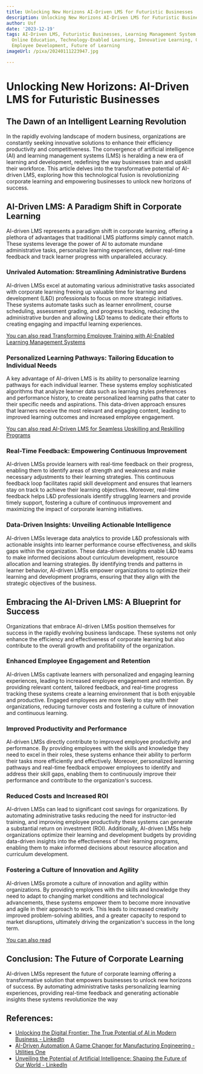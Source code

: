```yaml
---
title: Unlocking New Horizons AI-Driven LMS for Futuristic Businesses
description: Unlocking New Horizons AI-Driven LMS for Futuristic Businesses
author: Usf
date: '2023-12-19'
tags: AI-Driven LMS, Futuristic Businesses, Learning Management System, eLearning,
  Online Education, Technology-Enabled Learning, Innovative Learning, Corporate Training,
  Employee Development, Future of Learning
imageUrl: /pixa/20240111223947.jpg

---
```

# Unlocking New Horizons: AI-Driven LMS for Futuristic Businesses

## The Dawn of  an Intelligent Learning Revolution

In the rapidly evolving landscape of modern business, organizations are constantly seeking innovative solutions  to enhance their efficiency productivity and  competitiveness. The convergence of artificial intelligence (AI) and  learning management systems (LMS) is heralding a new era of learning and development, redefining the way businesses train and upskill their workforce. This article delves into the transformative potential  of AI-driven LMS,  exploring how  this technological fusion is revolutionizing corporate learning and empowering businesses to unlock  new horizons  of success.

## AI-Driven  LMS: A Paradigm Shift in Corporate Learning

AI-driven LMS represents a paradigm shift in corporate learning, offering a plethora of  advantages that traditional LMS platforms simply cannot match. These systems leverage the power of AI to automate mundane administrative tasks, personalize learning experiences, deliver  real-time feedback and track learner progress with unparalleled accuracy.

### Unrivaled Automation: Streamlining Administrative Burdens

AI-driven LMSs excel  at automating various administrative tasks associated with corporate learning freeing up  valuable time for learning and development  (L&D) professionals to focus on more  strategic initiatives. These systems automate tasks such as learner enrollment,  course scheduling, assessment grading, and progress tracking, reducing the administrative burden and allowing L&D teams to dedicate their  efforts  to creating engaging and  impactful learning experiences.

[You can also read Transforming Employee Training with AI-Enabled Learning Management Systems](Transforming%20Employee%20Training%20with%20AI-Enabled%20Learning%20Management%20Systems)


### Personalized Learning Pathways: Tailoring  Education to Individual Needs

A key advantage of AI-driven LMS is its ability to personalize  learning  pathways for each individual learner. These systems employ sophisticated algorithms that analyze learner data such as learning styles preferences and performance history, to create personalized learning paths that cater to their specific needs and aspirations. This  data-driven approach ensures that  learners receive the most relevant and  engaging content, leading to improved learning outcomes and  increased employee engagement.

[You  can also read AI-Driven LMS for Seamless Upskilling and  Reskilling Programs](AI-Driven%20LMS%20for%20Seamless%20Upskilling%20and%20Reskilling%20Programs)


### Real-Time Feedback: Empowering Continuous Improvement

AI-driven LMSs provide learners with real-time feedback on their progress, enabling them  to identify areas  of strength and weakness and make necessary adjustments to their learning  strategies. This continuous feedback loop facilitates rapid skill  development and ensures that learners stay on track to achieve their learning objectives. Moreover, real-time feedback helps  L&D professionals identify struggling learners  and provide timely support, fostering a culture of continuous improvement and maximizing the impact of corporate learning initiatives.

### Data-Driven Insights: Unveiling Actionable Intelligence

AI-driven LMSs leverage data analytics to  provide L&D professionals with actionable insights into learner performance course effectiveness, and skills gaps within the organization. These data-driven  insights enable L&D teams to make informed decisions about curriculum development, resource allocation and learning strategies.  By identifying trends and patterns in learner behavior, AI-driven LMSs  empower organizations  to optimize their learning and development programs, ensuring  that they align with the strategic objectives of the business.

## Embracing the AI-Driven LMS: A Blueprint  for Success

Organizations that embrace AI-driven LMSs position themselves for success in  the rapidly evolving  business landscape. These systems not only enhance the efficiency and effectiveness of corporate learning but also contribute  to  the overall growth and profitability of  the organization.

### Enhanced Employee Engagement  and Retention

AI-driven LMSs captivate learners with  personalized and  engaging learning experiences, leading to increased employee  engagement and retention. By providing relevant  content, tailored feedback, and real-time progress  tracking these systems create a learning environment that is both  enjoyable and productive. Engaged employees are more likely to  stay with their organizations, reducing  turnover costs and fostering a culture of innovation  and continuous learning.

### Improved Productivity and Performance

AI-driven LMSs directly contribute to improved employee  productivity and performance. By providing employees with  the skills and knowledge they need to excel in their roles, these  systems enhance their ability to perform their tasks more  efficiently and effectively. Moreover, personalized learning pathways and real-time feedback empower employees to identify and address their skill gaps, enabling them  to continuously improve their performance and contribute to the organization's success.

###  Reduced Costs and Increased ROI

AI-driven LMSs can lead to significant  cost savings for organizations. By automating administrative tasks reducing the  need for instructor-led training, and improving employee productivity  these systems can generate a substantial return on investment (ROI). Additionally, AI-driven LMSs help organizations optimize  their learning and development budgets by  providing data-driven insights into the  effectiveness of their learning programs, enabling them to make informed  decisions about resource allocation and curriculum development.

### Fostering a Culture of Innovation and Agility

AI-driven LMSs promote a culture of innovation  and agility within  organizations.  By providing employees  with the skills and knowledge they  need to adapt to  changing market conditions and technological advancements, these systems empower them to become more innovative and agile in their approach to  work. This leads to increased creativity improved problem-solving abilities, and a greater capacity to respond to market disruptions,  ultimately driving the organization's success in the long term.

[You can also read ]()


## Conclusion: The  Future of Corporate  Learning

AI-driven LMSs represent the future of corporate learning offering a transformative solution that empowers businesses to unlock new horizons of success. By automating administrative tasks personalizing learning experiences, providing  real-time feedback and  generating actionable insights  these systems revolutionize  the way

## References:
- [Unlocking the Digital Frontier: The True Potential of AI in Modern Business - LinkedIn](https://www.linkedin.com/pulse/unlocking-digital-frontier-true-potential-ai-modern-business)
- [AI-Driven Automation A Game Changer for Manufacturing Engineering - Utilities One](https://utilitiesone.com/ai-driven-automation-a-game-changer-for-manufacturing-engineering)
- [Unveiling the Potential of Artificial Intelligence: Shaping the Future of Our World - LinkedIn](https://www.linkedin.com/pulse/unveiling-potential-artificial-intelligence-shaping-future-musale)
